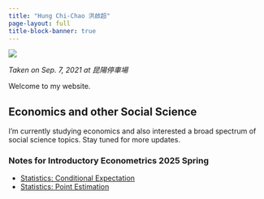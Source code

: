 ```yaml
---
title: "Hung Chi-Chao 洪啟超"
page-layout: full
title-block-banner: true
---
```


![](./figures/cover.jpeg)

*Taken on Sep. 7, 2021 at 昆陽停車場*

Welcome to my website.

## Economics and other Social Science

I'm currently studying economics and also interested a broad spectrum of social science topics. Stay tuned for more updates.

### Notes for Introductory Econometrics 2025 Spring
-   [Statistics: Conditional Expectation](./files/review01-1.pdf)
-   [Statistics: Point Estimation](./files/review02.pdf)

